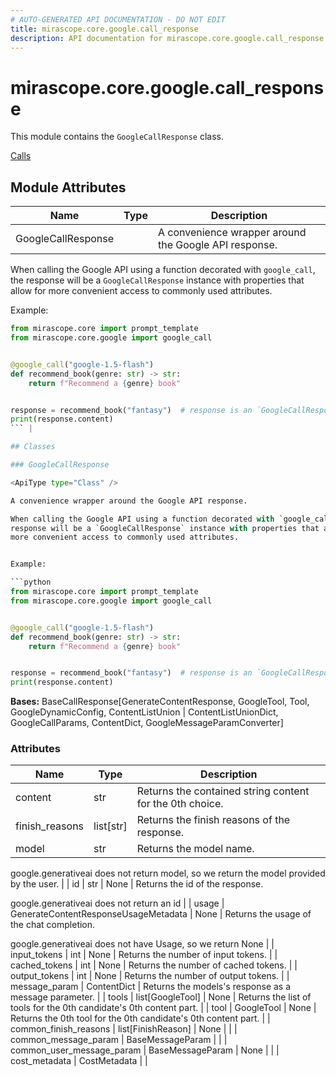 ```yaml
---
# AUTO-GENERATED API DOCUMENTATION - DO NOT EDIT
title: mirascope.core.google.call_response
description: API documentation for mirascope.core.google.call_response
---
```


# mirascope.core.google.call_response

<ApiType type="Module" />

This module contains the `GoogleCallResponse` class.

<Info title="Usage">

[Calls](/docs/mirascope/learn/calls#handling-responses)

</Info>

## Module Attributes

| Name | Type | Description |
| ---- | ---- | ----------- |
| GoogleCallResponse |  | A convenience wrapper around the Google API response.

When calling the Google API using a function decorated with `google_call`, the
response will be a `GoogleCallResponse` instance with properties that allow for
more convenient access to commonly used attributes.


Example:

```python
from mirascope.core import prompt_template
from mirascope.core.google import google_call


@google_call("google-1.5-flash")
def recommend_book(genre: str) -> str:
    return f"Recommend a {genre} book"


response = recommend_book("fantasy")  # response is an `GoogleCallResponse` instance
print(response.content)
``` |

## Classes

### GoogleCallResponse

<ApiType type="Class" />

A convenience wrapper around the Google API response.

When calling the Google API using a function decorated with `google_call`, the
response will be a `GoogleCallResponse` instance with properties that allow for
more convenient access to commonly used attributes.


Example:

```python
from mirascope.core import prompt_template
from mirascope.core.google import google_call


@google_call("google-1.5-flash")
def recommend_book(genre: str) -> str:
    return f"Recommend a {genre} book"


response = recommend_book("fantasy")  # response is an `GoogleCallResponse` instance
print(response.content)
```

**Bases:** BaseCallResponse[GenerateContentResponse, GoogleTool, Tool, GoogleDynamicConfig, ContentListUnion | ContentListUnionDict, GoogleCallParams, ContentDict, GoogleMessageParamConverter]

### Attributes

| Name | Type | Description |
| ---- | ---- | ----------- |
| content | str | Returns the contained string content for the 0th choice. |
| finish_reasons | list[str] | Returns the finish reasons of the response. |
| model | str | Returns the model name.

google.generativeai does not return model, so we return the model provided by
the user. |
| id | str | None | Returns the id of the response.

google.generativeai does not return an id |
| usage | GenerateContentResponseUsageMetadata | None | Returns the usage of the chat completion.

google.generativeai does not have Usage, so we return None |
| input_tokens | int | None | Returns the number of input tokens. |
| cached_tokens | int | None | Returns the number of cached tokens. |
| output_tokens | int | None | Returns the number of output tokens. |
| message_param | ContentDict | Returns the models's response as a message parameter. |
| tools | list[GoogleTool] | None | Returns the list of tools for the 0th candidate's 0th content part. |
| tool | GoogleTool | None | Returns the 0th tool for the 0th candidate's 0th content part. |
| common_finish_reasons | list[FinishReason] | None |  |
| common_message_param | BaseMessageParam |  |
| common_user_message_param | BaseMessageParam | None |  |
| cost_metadata | CostMetadata |  |



